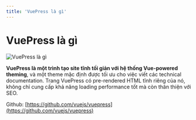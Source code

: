 ```yaml
---
title: 'VuePress là gì'
---
```


# VuePress là gì

![VuePress là gì](/static/media/vuepress.png)

**VuePress là một trình tạo site tĩnh tối giản với hệ thống Vue-powered theming**, và một theme mặc định được tối ưu cho việc viết các technical documentation. Trang VuePress có pre-rendered HTML tĩnh riêng của nó, không chỉ cung cấp khả năng loading performance tốt mà còn thân thiện với SEO.

Github: [https://github.com/vuejs/vuepress](https://github.com/vuejs/vuepress)
